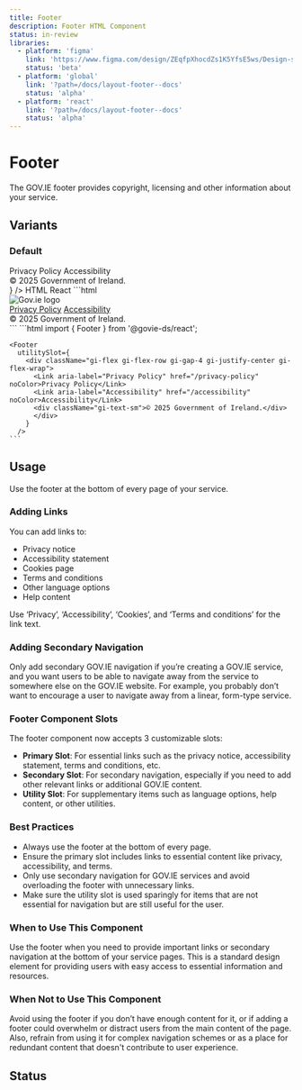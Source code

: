 ```yaml
---
title: Footer
description: Footer HTML Component
status: in-review
libraries:
  - platform: 'figma'
    link: 'https://www.figma.com/design/ZEqfpXhocdZs1K5YfsE5ws/Design-system?node-id=4939-2662'
    status: 'beta'
  - platform: 'global'
    link: '?path=/docs/layout-footer--docs'
    status: 'alpha'
  - platform: 'react'
    link: '?path=/docs/layout-footer--docs'
    status: 'alpha'
---
```


# Footer

The GOV.IE footer provides copyright, licensing and other information about your service.

## Variants

### Default

<ComponentContainer fullWidth>
  <Footer
    utilitySlot={
      <div className="gi-flex gi-flex-row gi-gap-4 gi-justify-center gi-flex-wrap">
        <Link aria-label="Privacy Policy" href="/privacy-policy" noColor>
          Privacy Policy
        </Link>
        <Link aria-label="Accessibility" href="/accessibility" noColor>
          Accessibility
        </Link>
        <div className="gi-text-sm">© 2025 Government of Ireland.</div>
      </div>
    }
  />
</ComponentContainer>

<Tabs id="tab1">
  <TabList>
    <TabItem value="tab11" checked>HTML</TabItem>
    <TabItem value="tab12">React</TabItem>
  </TabList>
  <TabPanel value="tab11">        
    ```html
    <footer class="gi-footer">
      <div class="gi-footer-container" data-testid="footer">
        <div class="gi-footer-logo md:gi-ml-auto">
          <img class="gi-h-16" src="https://raw.githubusercontent.com/ogcio/govie-ds/refs/heads/main/assets/logos/gov-of-ireland/harp-gold-text-green.svg" alt="Gov.ie logo">
        </div>
      </div>
      <div class="gi-footer-utility">
        <div class="gi-flex gi-flex-row gi-gap-y-2 gi-gap-4 gi-justify-center gi-flex-wrap">
          <a href="#" data-testid="" class="gi-link gi-link-inherit">Privacy Policy</a>
          <a href="#" data-testid="" class="gi-link gi-link-inherit">Accessibility</a>
          <div class="gi-text-sm"> © 2025 Government of Ireland. </div>
        </div>
      </div>
    </footer>
    ```
  </TabPanel>
  <TabPanel value="tab12">
    ```html
    import { Footer } from '@govie-ds/react';

    <Footer
      utilitySlot={
        <div className="gi-flex gi-flex-row gi-gap-4 gi-justify-center gi-flex-wrap">
          <Link aria-label="Privacy Policy" href="/privacy-policy" noColor>Privacy Policy</Link>
          <Link aria-label="Accessibility" href="/accessibility" noColor>Accessibility</Link>
          <div className="gi-text-sm">© 2025 Government of Ireland.</div>
          </div>
        }
      />
    ```

  </TabPanel>
</Tabs>

## Usage

Use the footer at the bottom of every page of your service.

### Adding Links

You can add links to:

- Privacy notice
- Accessibility statement
- Cookies page
- Terms and conditions
- Other language options
- Help content

Use ‘Privacy’, ‘Accessibility’, ‘Cookies’, and ‘Terms and conditions’ for the link text.

### Adding Secondary Navigation

Only add secondary GOV.IE navigation if you’re creating a GOV.IE service, and you want users to be able to navigate away from the service to somewhere else on the GOV.IE website. For example, you probably don’t want to encourage a user to navigate away from a linear, form-type service.

### Footer Component Slots

The footer component now accepts 3 customizable slots:

- **Primary Slot**: For essential links such as the privacy notice, accessibility statement, terms and conditions, etc.
- **Secondary Slot**: For secondary navigation, especially if you need to add other relevant links or additional GOV.IE content.
- **Utility Slot**: For supplementary items such as language options, help content, or other utilities.

### Best Practices

- Always use the footer at the bottom of every page.
- Ensure the primary slot includes links to essential content like privacy, accessibility, and terms.
- Only use secondary navigation for GOV.IE services and avoid overloading the footer with unnecessary links.
- Make sure the utility slot is used sparingly for items that are not essential for navigation but are still useful for the user.

### When to Use This Component

Use the footer when you need to provide important links or secondary navigation at the bottom of your service pages. This is a standard design element for providing users with easy access to essential information and resources.

### When Not to Use This Component

Avoid using the footer if you don’t have enough content for it, or if adding a footer could overwhelm or distract users from the main content of the page. Also, refrain from using it for complex navigation schemes or as a place for redundant content that doesn't contribute to user experience.

## Status

<ComponentStatusBlock componentId="footer" />
